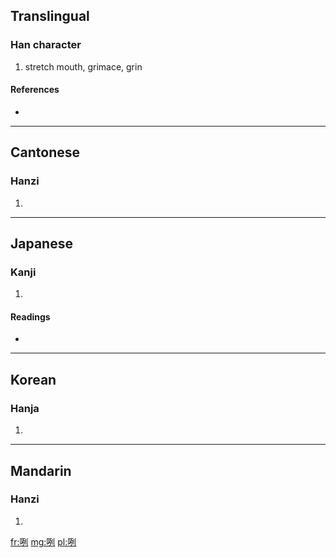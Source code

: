 ==Translingual==

===Han character===
{{Han char|rn=30|rad=口|as=06|sn=9|four=6200<sub>0</sub>|canj=口一弓弓 (RMNN)}}

# stretch mouth, grimace, grin

====References====
* {{Han ref|kx=0186.090|dkj=03536|dj=0405.310|hdz=10613.160|uh=54A7|ud=21671|bh=ABA8|bd=43944}}

----

==Cantonese==

===Hanzi===
{{yue-hanzi|jyut=|y=le2, le4}}

# {{defn|Cantonese|sort=口06}}

----

==Japanese==

===Kanji===
{{ja-kanji|grade=|rs=口06}}

# {{defn|Japanese|sort=口06}}

====Readings====
* {{ja-readings|on=[[れつ]] (retsu), [[れち]] (rechi)|kun=}}

----

==Korean==

===Hanja===
{{ko-hanja|hangeul=렬|rv=ryeol|mr=ryŏl}}

# {{defn|Korean|sort=口06}}

----

==Mandarin==

===Hanzi===
{{cmn-hanzi|pin=[[liě]] ([[lie3]])|wg=lieh<sup>3</sup>}}

# {{defn|Mandarin|sort=口06}}

[[fr:咧]]
[[mg:咧]]
[[pl:咧]]